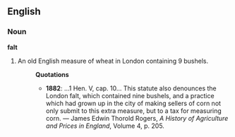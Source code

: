 ==English==
===Noun===
'''falt'''
# An old English measure of wheat in London containing 9 bushels.
#:'''Quotations'''
#:*'''1882''': ...1 Hen. V, cap. 10... This statute also denounces the London falt, which contained nine bushels, and a practice which had grown up in the city of making sellers of corn not only submit to this extra measure, but to a tax for measuring corn. &mdash; James Edwin Thorold Rogers, ''A History of Agriculture and Prices in England'', Volume 4, p. 205.